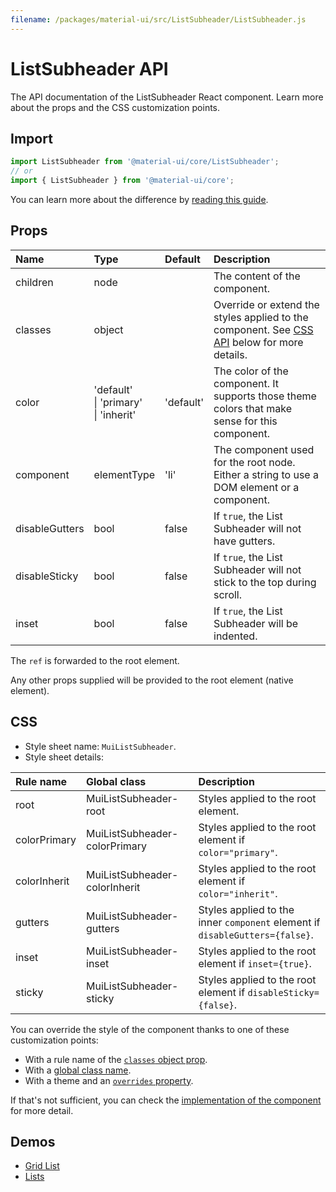 ```yaml
---
filename: /packages/material-ui/src/ListSubheader/ListSubheader.js
---
```



<!--- This documentation is automatically generated, do not try to edit it. -->

# ListSubheader API

<p className="description">The API documentation of the ListSubheader React component. Learn more about the props and the CSS customization points.</p>

## Import

```js
import ListSubheader from '@material-ui/core/ListSubheader';
// or
import { ListSubheader } from '@material-ui/core';
```

You can learn more about the difference by [reading this guide](/guides/minimizing-bundle-size/).



## Props

| Name | Type | Default | Description |
|:-----|:-----|:--------|:------------|
| <span className="prop-name">children</span> | <span className="prop-type">node</span> |  | The content of the component. |
| <span className="prop-name">classes</span> | <span className="prop-type">object</span> |  | Override or extend the styles applied to the component. See [CSS API](#css) below for more details. |
| <span className="prop-name">color</span> | <span className="prop-type">'default'<br />&#124;&nbsp;'primary'<br />&#124;&nbsp;'inherit'</span> | <span className="prop-default">'default'</span> | The color of the component. It supports those theme colors that make sense for this component. |
| <span className="prop-name">component</span> | <span className="prop-type">elementType</span> | <span className="prop-default">'li'</span> | The component used for the root node. Either a string to use a DOM element or a component. |
| <span className="prop-name">disableGutters</span> | <span className="prop-type">bool</span> | <span className="prop-default">false</span> | If `true`, the List Subheader will not have gutters. |
| <span className="prop-name">disableSticky</span> | <span className="prop-type">bool</span> | <span className="prop-default">false</span> | If `true`, the List Subheader will not stick to the top during scroll. |
| <span className="prop-name">inset</span> | <span className="prop-type">bool</span> | <span className="prop-default">false</span> | If `true`, the List Subheader will be indented. |

The `ref` is forwarded to the root element.

Any other props supplied will be provided to the root element (native element).

## CSS

- Style sheet name: `MuiListSubheader`.
- Style sheet details:

| Rule name | Global class | Description |
|:-----|:-------------|:------------|
| <span className="prop-name">root</span> | <span className="prop-name">MuiListSubheader-root</span> | Styles applied to the root element.
| <span className="prop-name">colorPrimary</span> | <span className="prop-name">MuiListSubheader-colorPrimary</span> | Styles applied to the root element if `color="primary"`.
| <span className="prop-name">colorInherit</span> | <span className="prop-name">MuiListSubheader-colorInherit</span> | Styles applied to the root element if `color="inherit"`.
| <span className="prop-name">gutters</span> | <span className="prop-name">MuiListSubheader-gutters</span> | Styles applied to the inner `component` element if `disableGutters={false}`.
| <span className="prop-name">inset</span> | <span className="prop-name">MuiListSubheader-inset</span> | Styles applied to the root element if `inset={true}`.
| <span className="prop-name">sticky</span> | <span className="prop-name">MuiListSubheader-sticky</span> | Styles applied to the root element if `disableSticky={false}`.

You can override the style of the component thanks to one of these customization points:

- With a rule name of the [`classes` object prop](/customization/components/#overriding-styles-with-classes).
- With a [global class name](/customization/components/#overriding-styles-with-global-class-names).
- With a theme and an [`overrides` property](/customization/globals/#css).

If that's not sufficient, you can check the [implementation of the component](https://github.com/mui-org/material-ui/blob/master/packages/material-ui/src/ListSubheader/ListSubheader.js) for more detail.

## Demos

- [Grid List](/components/grid-list/)
- [Lists](/components/lists/)

